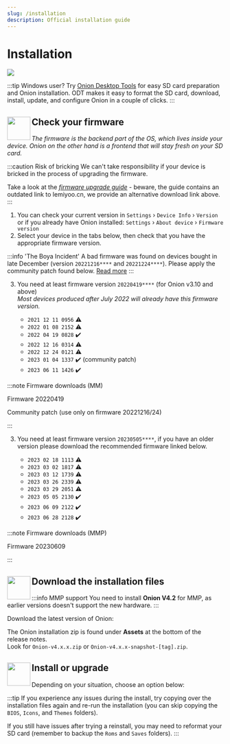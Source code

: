 ```yaml
---
slug: /installation
description: Official installation guide
---
```




# Installation

*![](https://user-images.githubusercontent.com/98862735/179318051-39abe99e-79eb-43da-9778-aa9b4f6d1b28.png)*


:::tip Windows user?
Try [Onion Desktop Tools](https://github.com/schmurtzm/Onion-Desktop-Tools/blob/main/README.md) for easy SD card preparation and Onion installation. ODT makes it easy to format the SD card, download, install, update, and configure Onion in a couple of clicks.
:::


## <sup><img align="left" src="https://user-images.githubusercontent.com/44569252/189428439-d70d00ac-3b1b-416f-a8fb-b47c8c6cead2.png" width="54" /></sup> Check your firmware

*The firmware is the backend part of the OS, which lives inside your device. Onion on the other hand is a frontend that will stay fresh on your SD card.*

:::caution Risk of bricking
We can't take responsibility if your device is bricked in the process of upgrading the firmware.

Take a look at the [*firmware upgrade guide*](https://user-images.githubusercontent.com/16885275/170205258-8add4be7-1a1e-4ae5-a8f2-cb13c6703e06.png) - beware, the guide contains an outdated link to lemiyoo.cn, we provide an alternative download link above.
:::

1. You can check your current version in `Settings` › `Device Info` › `Version`  
   or if you already have Onion installed: `Settings` › `About device` › `Firmware version`
2. Select your device in the tabs below, then check that you have the appropriate firmware version.

<Tabs groupId="device" queryString>
<TabItem value="mm" label="Miyoo Mini (MM)">


:::info 'The Boya Incident'
A bad firmware was found on devices bought in late December (version `20221216****` and `20221224****`).
Please apply the community patch found below. [Read more](https://docs.google.com/document/d/e/2PACX-1vQCTMHDUz2jJBPx3XbvXGVukRJ0t96JKe1gchuV9i5eo3RqY1mIwFx8H1Ja-3sQtFXcHh3U72O8DNcY/pub)
:::

3. You need at least firmware version `20220419****` (for Onion v3.10 and above)  
   *Most devices produced after July 2022 will already have this firmware version.*

   - `2021 12 11 0956` ⚠️
   - `2022 01 08 2152` ⚠️
   - `2022 04 19 0828` ✔️
   - `2022 12 16 0314` ⚠️
   - `2022 12 24 0121` ⚠️
   - `2023 01 04 1337` ✔️ (community patch)
   - `2023 06 11 1426` ✔️

:::note Firmware downloads (MM)

<IconLink href="https://drive.google.com/drive/folders/1VtfcBCoIcpMIBY2FIyAtjV-Dg02JUvhG" icon="cloud_download">Firmware 20220419</IconLink><br/>

<IconLink href="https://www.reddit.com/r/MiyooMini/comments/104qbak/community_firmware_patch_for_new_devices/" icon="description">Community patch</IconLink> (use only on firmware 20221216/24)

:::

</TabItem>
<TabItem value="mmp" label="Miyoo Mini+ (MMP)">


3. You need at least firmware version `20230505****`, if you have an older version please download the recommended firmware linked below.

   - `2023 02 18 1113` ⚠️
   - `2023 03 02 1817` ⚠️
   - `2023 03 12 1739` ⚠️
   - `2023 03 26 2339` ⚠️
   - `2023 03 29 2051` ⚠️
   - `2023 05 05 2130` ✔️
   - `2023 06 09 2122` ✔️
   - `2023 06 28 2128` ✔️

:::note Firmware downloads (MMP)

<IconLink href="https://app.sugarsync.com/iris/wf/D4978471_09235444_029620" icon="cloud_download">Firmware 20230609</IconLink>

:::

</TabItem>
</Tabs>


## <sup><img align="left" src="https://user-images.githubusercontent.com/44569252/179302769-4169e57a-860f-4c0e-8792-007e7557ba48.png" width="54" /></sup> Download the installation files

:::info MMP support
You need to install **Onion V4.2** for MMP, as earlier versions doesn't support the new hardware.
:::

Download the latest version of Onion:

<div className="release-links">
    <ReleaseLink showDownloads className="button button--primary button--lg" url="https://api.github.com/repos/OnionUI/Onion/releases/latest" />
    <ReleaseLink showDownloads className="button button--secondary button--lg" url="https://api.github.com/repos/OnionUI/Onion/releases/tags/latest" />
</div>

The Onion installation zip is found under **Assets** at the bottom of the release notes.  
Look for `Onion-v4.x.x.zip` or `Onion-v4.x.x-snapshot-[tag].zip`.


## <sup><img align="left" src="https://user-images.githubusercontent.com/44569252/179306127-e8a2c99c-a078-46b0-9561-47abf5c16208.png" width="54" /></sup> Install or upgrade

Depending on your situation, choose an option below:

<DocCardList/>

:::tip
If you experience any issues during the install, try copying over the installation
files again and re-run the installation (you can skip copying the `BIOS`,
`Icons`, and `Themes` folders).

If you still have issues after trying a reinstall, you may need to reformat
your SD card (remember to backup the `Roms` and `Saves` folders).
:::
